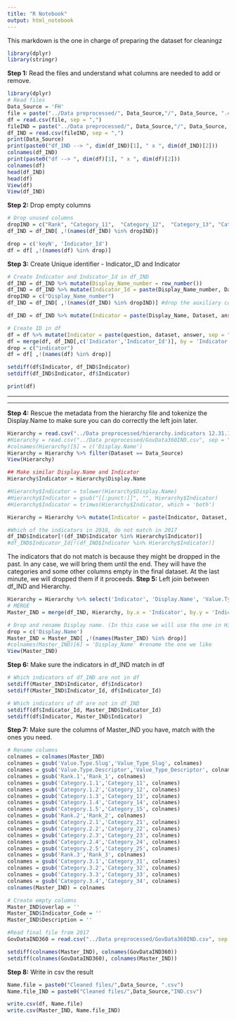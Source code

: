 ```yaml
---
title: "R Notebook"
output: html_notebook
---
```

This markdown is the one in charge of preparing the dataset for cleaningz

```r
library(dplyr)
library(stringr)
```

**Step 1:** Read the files and understand what columns are needed to add or remove.

```r
library(dplyr)
# Read files
Data_Source = 'FH'
file = paste("../Data preprocessed/", Data_Source,"/", Data_Source, ".csv", sep = "")
df = read.csv(file, sep = ",")
fileIND = paste("../Data preprocessed/", Data_Source,"/", Data_Source, "IND.csv", sep = "")
df_IND = read.csv(fileIND, sep = ",")
print(Data_Source)
print(paste0("df_IND --> ", dim(df_IND)[1], " x ", dim(df_IND)[2]))
colnames(df_IND)
print(paste0("df --> ", dim(df)[1], " x ", dim(df)[2]))
colnames(df)
head(df_IND)
head(df)
View(df)
View(df_IND)
```
**Step 2:** Drop empty columns
```r
# Drop unused columns
dropIND = c("Rank", "Category_11",  "Category_12",  "Category_13", "Category_14", "Category_15",  "Category_21",  "Category_22", "Category_23", "Category_24" ,"Category_25", "Category_31", "Category_32", "Category_33", "Category_34",  "New1", "New2", "New3","New4", "New5", "keyN")
df_IND = df_IND[ ,!(names(df_IND) %in% dropIND)]

drop = c('keyN', 'Indicator_Id')
df = df[ ,!(names(df) %in% drop)]
```

**Step 3:** Create Unique identifier - Indicator_ID and Indicator
```r
# Create Indicator and Indicator_Id in df_IND
df_IND = df_IND %>% mutate(Display_Name_number = row_number())
df_IND = df_IND %>% mutate(Indicator_Id = paste(Display_Name_number, Dataset, answer, sep = "-"))
dropIND = c("Display_Name_number")
df_IND = df_IND[ ,!(names(df_IND) %in% dropIND)] #drop the auxiliary column created

df_IND = df_IND %>% mutate(Indicator = paste(Display_Name, Dataset, answer, sep = "-"))

# Create ID in df
df = df %>% mutate(Indicator = paste(question, dataset, answer, sep = "-"))
df = merge(df, df_IND[,c('Indicator','Indicator_Id')], by = 'Indicator', all = T)
drop = c("indicator")
df = df[ ,!(names(df) %in% drop)]

setdiff(df$Indicator, df_IND$Indicator)
setdiff(df_IND$Indicator, df$Indicator)

print(df)
```

*******************************************************************************************************************

*******************************************************************************************************************

**Step 4:** Rescue the metadata from the hierarchy file and tokenize the Display.Name to make sure you can do correctly the left join later.

```r
Hierarchy = read.csv("../Data preprocessed/hierarchy.indicators 12.31.17.csv")
#Hierarchy = read.csv("../Data preprocessed/GovData360IND.csv", sep = ";")
#colnames(Hierarchy)[5] = c('Display.Name')
Hierarchy = Hierarchy %>% filter(Dataset == Data_Source)
View(Hierarchy)

## Make similar Display.Name and Indicator
Hierarchy$Indicator = Hierarchy$Display.Name 

#Hierarchy$Indicator = tolower(Hierarchy$Display.Name)
#Hierarchy$Indicator = gsub("[[:punct:]]", "", Hierarchy$Indicator)
#Hierarchy$Indicator = trimws(Hierarchy$Indicator, which = 'both')

Hierarchy = Hierarchy %>% mutate(Indicator = paste(Indicator, Dataset, "Total", sep = "-"))

#Which of the indicators in 2018, do not match in 2017
df_IND$Indicator[!(df_IND$Indicator %in% Hierarchy$Indicator)]
#df_IND$Indicator_Id[!(df_IND$Indicator %in% Hierarchy$Indicator)]
```
The indicators that do not match is because they might be dropped in the past. In any case, we will bring them until the end. They will have the categories and some other columns empty in the final dataset. At the last minute, we will dropped them if it proceeds.
**Step 5:** Left join between df_IND and Hierarchy.

```r
Hierarchy = Hierarchy %>% select('Indicator', 'Display.Name', 'Value.Type.Slug','Value.Type.Descriptor', 'Units', 'Rank.1', "Category.1.1", "Category.1.2", "Category.1.3", "Category.1.4", "Category.1.5", "Rank.2", "Category.2.1", "Category.2.2", "Category.2.3", "Category.2.4", "Category.2.5", "Rank.3","Category.3.1", "Category.3.2", "Category.3.3", "Category.3.4", "Indicator.Code", "Indicator.ID")
# MERGE
Master_IND = merge(df_IND, Hierarchy, by.x = 'Indicator', by.y = 'Indicator', all.x = T)

# Drop and rename Display name. (In this case we will use the one in Hierarchy because it is cleaner)
drop = c('Display.Name')
Master_IND = Master_IND[ ,!(names(Master_IND) %in% drop)]
#colnames(Master_IND)[6] = 'Display_Name' #rename the one we like
View(Master_IND)
```

**Step 6:** Make sure the indicators in df_IND match in df

```r
# Which indicators of df_IND are not in df
setdiff(Master_IND$Indicator, df$Indicator)
setdiff(Master_IND$Indicator_Id, df$Indicator_Id)

# Which indicators of df are not in df_IND
setdiff(df$Indicator_Id, Master_IND$Indicator_Id)
setdiff(df$Indicator, Master_IND$Indicator)
```

**Step 7:** Make sure the columns of Master_IND you have, match with the ones you need.
```r
# Rename columns
colnames = colnames(Master_IND)
colnames = gsub('Value.Type.Slug','Value_Type_Slug', colnames)
colnames = gsub('Value.Type.Descriptor','Value_Type_Descriptor', colnames)
colnames = gsub('Rank.1','Rank_1', colnames)
colnames = gsub('Category.1.1','Category_11', colnames)
colnames = gsub('Category.1.2','Category_12', colnames)
colnames = gsub('Category.1.3','Category_13', colnames)
colnames = gsub('Category.1.4','Category_14', colnames)
colnames = gsub('Category.1.5','Category_15', colnames)
colnames = gsub('Rank.2','Rank_2', colnames)
colnames = gsub('Category.2.1','Category_21', colnames)
colnames = gsub('Category.2.2','Category_22', colnames)
colnames = gsub('Category.2.3','Category_23', colnames)
colnames = gsub('Category.2.4','Category_24', colnames)
colnames = gsub('Category.2.5','Category_25', colnames)
colnames = gsub('Rank.3','Rank_3', colnames)
colnames = gsub('Category.3.1','Category_31', colnames)
colnames = gsub('Category.3.2','Category_32', colnames)
colnames = gsub('Category.3.3','Category_33', colnames)
colnames = gsub('Category.3.4','Category_34', colnames)
colnames(Master_IND) = colnames

# Create empty columns
Master_IND$overlap = ''
Master_IND$Indicator_Code = ''
Master_IND$Description = ''

#Read final file from 2017
GovDataIND360 = read.csv("../Data preprocessed/GovData360IND.csv", sep = ";")

setdiff(colnames(Master_IND), colnames(GovDataIND360))
setdiff(colnames(GovDataIND360), colnames(Master_IND))
```

**Step 8:** Write in csv the result
```r
Name.file = paste0("Cleaned files/",Data_Source, ".csv")
Name.file_IND = paste0("Cleaned files/",Data_Source,"IND.csv")

write.csv(df, Name.file)
write.csv(Master_IND, Name.file_IND)
```






